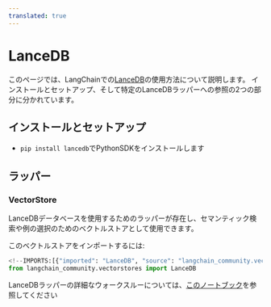 ```yaml
---
translated: true
---
```


# LanceDB

このページでは、LangChainでの[LanceDB](https://github.com/lancedb/lancedb)の使用方法について説明します。
インストールとセットアップ、そして特定のLanceDBラッパーへの参照の2つの部分に分かれています。

## インストールとセットアップ

- `pip install lancedb`でPythonSDKをインストールします

## ラッパー

### VectorStore

LanceDBデータベースを使用するためのラッパーが存在し、セマンティック検索や例の選択のためのベクトルストアとして使用できます。

このベクトルストアをインポートするには:

```python
<!--IMPORTS:[{"imported": "LanceDB", "source": "langchain_community.vectorstores", "docs": "https://api.python.langchain.com/en/latest/vectorstores/langchain_community.vectorstores.lancedb.LanceDB.html", "title": "LanceDB"}]-->
from langchain_community.vectorstores import LanceDB
```

LanceDBラッパーの詳細なウォークスルーについては、[このノートブック](/docs/integrations/vectorstores/lancedb)を参照してください
